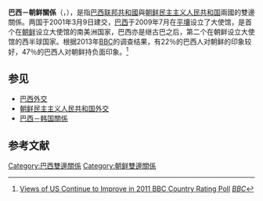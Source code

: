 {{noteTA
|G1=Korea
|1=zh-hans:韩国;zh-hant:南韓;zh-my:南韩;zh-sg:南韩;
}}
{{Bilateral|巴西－朝鲜|Brazil|North Korea|filetype=svg|mission1=巴西驻朝鲜大使馆|mission2=朝鲜驻巴西大使馆}}
'''巴西－朝鲜關係'''（{{lang-pt|Relações entre Brasil e Coreia do Norte}}，{{kor|名=北|k=브라질-조선민주주의인민공화국 관계}}），是指[[巴西联邦共和國|巴西联邦共和國]]與[[朝鲜民主主义人民共和国|朝鲜民主主义人民共和国]]兩國的雙邊關係。两国于2001年3月9日建交，[[巴西|巴西]]于2009年7月在[[平壤|平壤]]设立了大使馆，是首个在[[朝鲜|朝鲜]]设立大使馆的南美洲国家，巴西亦是继古巴之后，第二个在朝鲜设立大使馆的西半球国家。根据2013年[[BBC|BBC]]的调查结果，有22％的巴西人对朝鲜的印象较好，47％的巴西人对朝鲜持负面印象。<ref>[http://www.worldpublicopinion.org/pipa/pdf/mar11/BBCEvalsUS_Mar11_rpt.pdf Views of US Continue to Improve in 2011 BBC Country Rating Poll] {{webarchive|url=https://web.archive.org/web/20121123070720/http://www.worldpublicopinion.org/pipa/pdf/mar11/BBCEvalsUS_Mar11_rpt.pdf |date=2012-11-23 }} ''[[BBC|BBC]]''</ref>

==参见==
* [[巴西外交|巴西外交]]
* [[朝鲜民主主义人民共和国外交|朝鲜民主主义人民共和国外交]]
* [[巴西－韩国關係|巴西－韩国關係]]
==参考文献==
{{reflist}}
{{巴西外交}}
{{朝鲜民主主义人民共和国外交}}
[[Category:巴西雙邊關係|Category:巴西雙邊關係]]
[[Category:朝鲜雙邊關係|Category:朝鲜雙邊關係]]